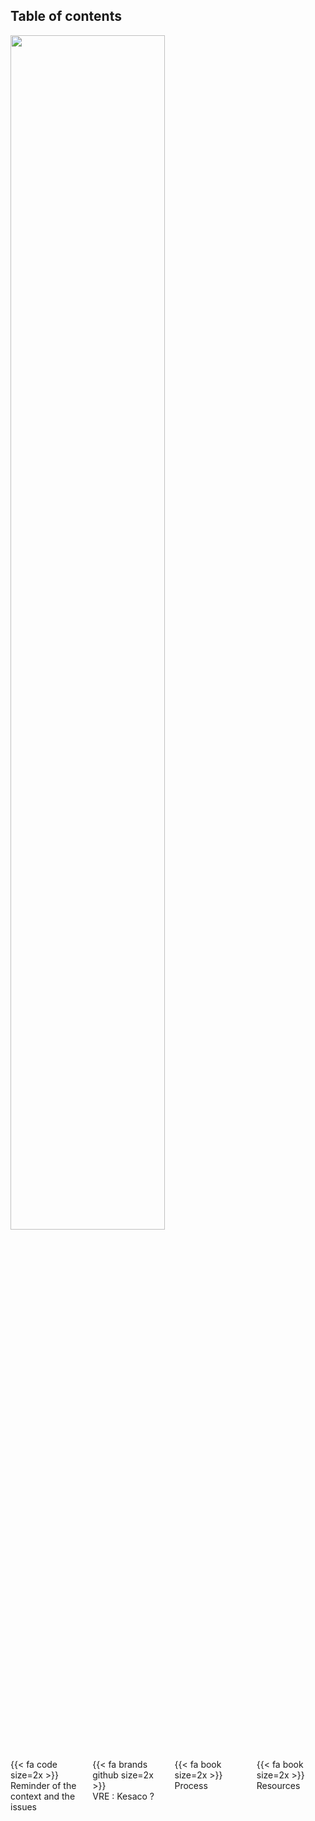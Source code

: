 
## Table of contents

![](images/image-dt-gd-lison.png){width=70%}

:::: { .columns }

::: { .column .center width="25%"}
{{< fa code size=2x >}}
<br>
Reminder of the context and the issues
:::

::: { .column .center width="25%"}
{{< fa brands github size=2x >}}
<br>
VRE : Kesaco ?
:::

::: { .column .center width="25%"}
{{< fa book size=2x >}}
<br>
Process
:::

::: { .column .center width="25%"}
{{< fa book size=2x >}}
<br>
Resources
:::

::::
